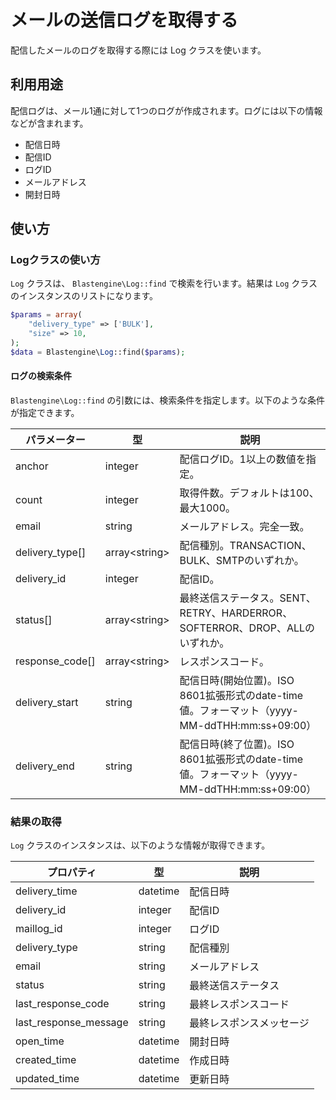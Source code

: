 
# メールの送信ログを取得する

配信したメールのログを取得する際には Log クラスを使います。

## 利用用途

配信ログは、メール1通に対して1つのログが作成されます。ログには以下の情報などが含まれます。

- 配信日時
- 配信ID
- ログID
- メールアドレス
- 開封日時

## 使い方

<Install />

<Import />

<Init />

### Logクラスの使い方

`Log` クラスは、 `Blastengine\Log::find` で検索を行います。結果は `Log` クラスのインスタンスのリストになります。

```php
$params = array(
	"delivery_type" => ['BULK'],
	"size" => 10,
);
$data = Blastengine\Log::find($params);
```

#### ログの検索条件

`Blastengine\Log::find` の引数には、検索条件を指定します。以下のような条件が指定できます。

| パラメーター | 型  | 説明 |
| ------------ | --- | ---- |
| anchor       | integer | 配信ログID。1以上の数値を指定。 |
| count 			| integer | 取得件数。デフォルトは100、最大1000。 |
| email 		| string | メールアドレス。完全一致。 |
| delivery_type[] | array&lt;string&gt; | 配信種別。TRANSACTION、BULK、SMTPのいずれか。 |
| delivery_id	 | integer | 配信ID。 |
| status[] 		| array&lt;string&gt; | 最終送信ステータス。SENT、RETRY、HARDERROR、SOFTERROR、DROP、ALLのいずれか。 |
| response_code[] | array&lt;string&gt; | レスポンスコード。 |
| delivery_start | string | 配信日時(開始位置)。ISO 8601拡張形式のdate-time値。フォーマット（yyyy-MM-ddTHH:mm:ss+09:00） |
| delivery_end 	| string | 配信日時(終了位置)。ISO 8601拡張形式のdate-time値。フォーマット（yyyy-MM-ddTHH:mm:ss+09:00） |

### 結果の取得

`Log` クラスのインスタンスは、以下のような情報が取得できます。

| プロパティ            | 型       | 説明                     |
| --------------------- | -------- | ------------------------ |
| delivery_time         | datetime | 配信日時                 |
| delivery_id           | integer  | 配信ID                   |
| maillog_id            | integer  | ログID                   |
| delivery_type         | string   | 配信種別                 |
| email                 | string   | メールアドレス           |
| status                | string   | 最終送信ステータス       |
| last_response_code    | string   | 最終レスポンスコード     |
| last_response_message | string   | 最終レスポンスメッセージ |
| open_time             | datetime | 開封日時                 |
| created_time          | datetime | 作成日時                 |
| updated_time          | datetime | 更新日時                 |
